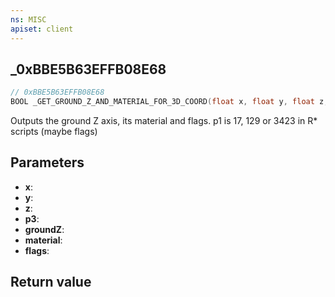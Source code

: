 ```yaml
---
ns: MISC
apiset: client
---
```

## _0xBBE5B63EFFB08E68

```c
// 0xBBE5B63EFFB08E68
BOOL _GET_GROUND_Z_AND_MATERIAL_FOR_3D_COORD(float x, float y, float z, int p3, float* groundZ, Hash* material, int* flags);
```

Outputs the ground Z axis, its material and flags.
p1 is 17, 129 or 3423 in R* scripts (maybe flags)

## Parameters
* **x**:
* **y**:
* **z**:
* **p3**:
* **groundZ**:
* **material**:
* **flags**:

## Return value
